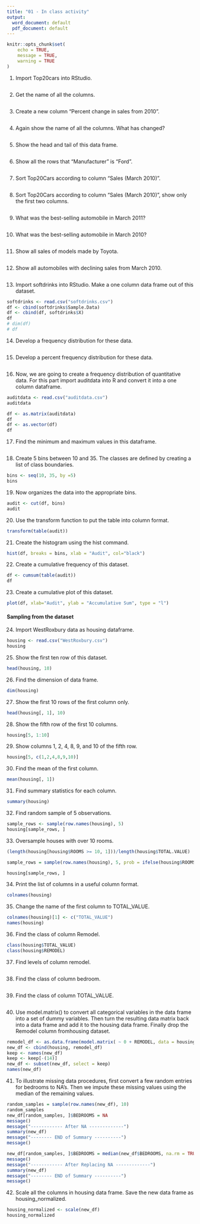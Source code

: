 ---
title: "01 - In class activity"
output:
  word_document: default
  pdf_document: default
---

```{r setup, include=FALSE}
knitr::opts_chunk$set(
	echo = TRUE,
	message = TRUE,
	warning = TRUE
)
```


1.	Import Top20cars into RStudio.
```{r}

```

2.	Get the name of all the columns. 
```{r}

```
3.	Create a new column “Percent change in sales from 2010”.
```{r}

```
4.	Again show the name of all the columns. What has changed? 

```{r}

```

5.	Show the head and tail of this data frame.

```{r}

```

6.	Show all the rows that "Manufacturer" is "Ford". 

```{r}

```

7.	Sort Top20Cars according to column "Sales (March 2010)". 

```{r}

```

8.	Sort Top20Cars according to column "Sales (March 2010)", show only the first two columns. 

```{r}

```

9.	What was the best-selling automobile in March 2011?

```{r}

```

10.	What was the best-selling automobile in March 2010? 

```{r}

```

11.	Show all sales of models made by Toyota. 

```{r}

```

12.	Show all automobiles with declining sales from March 2010. 

```{r}

```

13.  Import softdrinks into RStudio. Make a one column data frame out of this dataset. 

```{r}
softdrinks <- read.csv("softdrinks.csv")
df <- cbind(softdrinks$Sample.Data)
df <- cbind(df, softdrinks$X)
df
# dim(df)
# df
```

14.	Develop a frequency distribution for these data. 

```{r}

```

15.	Develop a percent frequency distribution for these data. 

```{r}

```

16.	Now, we are going to create a frequency distribution of quantitative data. For this part import auditdata into R and convert it into a one column dataframe. 

```{r}
auditdata <- read.csv("auditdata.csv")
auditdata

df <- as.matrix(auditdata)
df
df <- as.vector(df)
df
```

17.	Find the minimum and maximum values in this dataframe. 

```{r}

```

18.	Create 5 bins between 10 and 35. The classes are defined by creating a list of class boundaries.

```{r}
bins <- seq(10, 35, by =5)
bins
```

19.	Now organizes the data into the appropriate bins. 

```{r}
audit <- cut(df, bins)
audit
```

20.	Use the transform function to put the table into column format.

```{r}
transform(table(audit))

```
21.	Create the histogram using the hist command.

```{r}
hist(df, breaks = bins, xlab = "Audit", col="black")
```

22.	Create a cumulative frequency of this dataset. 

```{r}
df <- cumsum(table(audit))
df
```

23.	Create a cumulative plot of this dataset. 

```{r}
plot(df, xlab="Audit", ylab = "Accumulative Sum", type = "l")
```
#### Sampling from the dataset

24. Import WestRoxbury data as housing dataframe. 
```{r}
housing <- read.csv("WestRoxbury.csv")
housing
```
25. Show the first ten row of this dataset. 
```{r}
head(housing, 10)
```
26. Find the dimension of data frame. 
```{r}
dim(housing)
```
27. Show the first 10 rows of the first column only. 
```{r}
head(housing[, 1], 10)
```
28. Show the fifth row of the first 10 columns. 
```{r}
housing[5, 1:10]
```
29. Show columns 1, 2, 4, 8, 9, and 10 of the fifth row. 
```{r}
housing[5, c(1,2,4,8,9,10)]
```
30. Find the mean of the first column.
```{r}
mean(housing[, 1])
```
31. Find summary statistics for each column. 
```{r}
summary(housing)
```
32. Find random sample of 5 observations. 
```{r}
sample_rows <- sample(row.names(housing), 5)
housing[sample_rows, ]
```
33. Oversample houses with over 10 rooms. 
```{r}
(length(housing[housing$ROOMS >= 10, 1]))/length(housing$TOTAL.VALUE)

sample_rows = sample(row.names(housing), 5, prob = ifelse(housing$ROOMS >= 10, 0.9, 0.1))

housing[sample_rows, ]
```
34. Print the list of columns in a useful column format. 
```{r}
colnames(housing)
```
35. Change the name of the first column to TOTAL_VALUE. 
```{r}
colnames(housing)[1] <- c("TOTAL_VALUE")
names(housing)
```
36. Find the class of column Remodel. 
```{r}
class(housing$TOTAL_VALUE)
class(housing$REMODEL)
```
37. Find levels of column remodel. 
```{r}

```
38. Find the class of column bedroom.
```{r}

```
39. Find the class of column TOTAL_VALUE. 
```{r}

```
40. Use model.matrix() to convert all categorical variables in the data frame into a set of dummy variables. Then turn the resulting data matrix back into a data frame and add it to the housing data frame. Finally drop the Remodel column fromhousing dataset. 
```{r}
remodel_df <- as.data.frame(model.matrix( ~ 0 + REMODEL, data = housing))
new_df <- cbind(housing, remodel_df)
keep <- names(new_df)
keep <- keep[-(14)]
new_df <- subset(new_df, select = keep)
names(new_df)
```
41.  To illustrate missing data procedures, first convert a few random entries for bedrooms to NA's. Then we impute these missing values using the median of the remaining values. 
```{r}
random_samples = sample(row.names(new_df), 10)
random_samples
new_df[random_samples, ]$BEDROOMS = NA
message()
message("------------ After NA -------------")
summary(new_df)
message("-------- END of Summary ----------")
message()

new_df[random_samples, ]$BEDROOMS = median(new_df$BEDROOMS, na.rm = TRUE)
message()
message("------------ After Replacing NA -------------")
summary(new_df)
message("-------- END of Summary ----------")
message()
```
42. Scale all the columns in housing data frame. Save the new data frame as housing_normalized.
```{r}
housing_normalized <- scale(new_df)
housing_normalized
```

